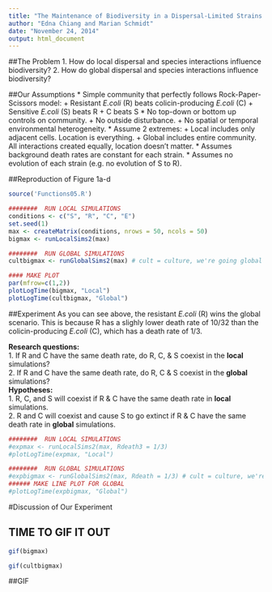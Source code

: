 ```yaml
---
title: "The Maintenance of Biodiversity in a Dispersal-Limited Strains of E. coli"
author: "Edna Chiang and Marian Schmidt"
date: "November 24, 2014"
output: html_document
---
```



##The Problem
1. How do local dispersal and species interactions influence biodiversity? 
2. How do global dispersal and species interactions influence biodiversity?


##Our Assumptions
* Simple community that perfectly follows Rock-Paper-Scissors model:
      + Resistant *E.coli* (R) beats colicin-producing *E.coli* (C)
      + Sensitive *E.coli* (S) beats R 
      + C beats S 
* No top-down or bottom up controls on community.
      + No outside disturbance.
      + No spatial or temporal environmental heterogeneity.
* Assume 2 extremes:
      + Local includes only adjacent cells.  Location is everything.
      + Global includes entire community.  All interactions created equally, location doesn't matter.
* Assumes background death rates are constant for each strain.
* Assumes no evolution of each strain (e.g. no evolution of S to R).


##Reproduction of Figure 1a-d

```r
source('Functions05.R')

########  RUN LOCAL SIMULATIONS 
conditions <- c("S", "R", "C", "E")
set.seed(1)
max <- createMatrix(conditions, nrows = 50, ncols = 50)
bigmax <- runLocalSims2(max)

########  RUN GLOBAL SIMULATIONS 
cultbigmax <- runGlobalSims2(max) # cult = culture, we're going global

#### MAKE PLOT
par(mfrow=c(1,2))
plotLogTime(bigmax, "Local")
plotLogTime(cultbigmax, "Global")
```





##Experiment
As you can see above, the resistant *E.coli* (R) wins the global scenario.  This is because R has a slighly lower death rate of 10/32 than the colicin-producing *E.coli* (C), which has a death rate of 1/3.  

**Research questions:**  
1.  If R and C have the same death rate, do R, C, & S coexist in the **local** simulations?  
2.  If R and C have the same death rate, do R, C & S coexist in the **global** simulations?  
**Hypotheses:**   
1.  R, C, and S will coexist if R & C have the same death rate in **local** simulations.  
2.  R and C will coexist and cause S to go extinct if R & C have the same death rate in **global** simulations.   


```r
########  RUN LOCAL SIMULATIONS 
#expmax <- runLocalSims2(max, Rdeath3 = 1/3)
#plotLogTime(expmax, "Local")

########  RUN GLOBAL SIMULATIONS 
#expbigmax <- runGlobalSims2(max, Rdeath = 1/3) # cult = culture, we're going global
###### MAKE LINE PLOT FOR GLOBAL
#plotLogTime(expbigmax, "Global")
```


#Discussion of Our Experiment





## TIME TO GIF IT OUT  

```r
gif(bigmax)
```

```r
gif(cultbigmax)
```

##GIF

